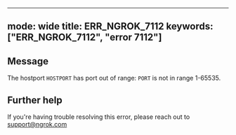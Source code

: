 
---
mode: wide
title: ERR_NGROK_7112
keywords: ["ERR_NGROK_7112", "error 7112"]
---

## Message
The hostport `HOSTPORT` has port out of range: `PORT` is not in range 1-65535.




## Further help
If you're having trouble resolving this error, please reach out to [support@ngrok.com](mailto:support@ngrok.com?subject=Help%20with%20ERR_NGROK_7112)

